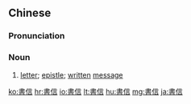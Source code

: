 {{also|书信}}
==Chinese==
{{zh-forms|s=书信}}

===Pronunciation===
{{zh-pron
|m=shūxìn
|c=syu1 seon3
|h=pfs=sû-sin
|mn=xm,tw:su-sìn/qz:chir-sìn/zz:si-sìn
|cat=n
}}

===Noun===
{{zh-noun}}

# [[letter]]; [[epistle]]; [[written]] [[message]]

{{zh-cat|Advanced}}

[[ko:書信]]
[[hr:書信]]
[[io:書信]]
[[lt:書信]]
[[hu:書信]]
[[mg:書信]]
[[ja:書信]]